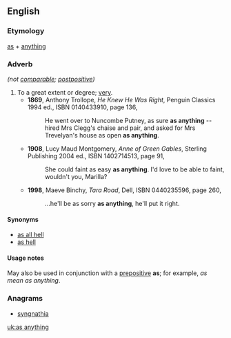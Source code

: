 ==English==

===Etymology===
[[as]] + [[anything]]
===Adverb===
{{head|en|adverb}} ''(not [[comparable]]; [[postpositive]])''

# To a great extent or degree; [[very]].
#* '''1869''', Anthony Trollope, ''He Knew He Was Right'', Penguin Classics 1994 ed., ISBN 0140433910, page 136,
#*: He went over to Nuncombe Putney, as sure '''as anything''' -- hired Mrs Clegg's chaise and pair, and asked for Mrs Trevelyan's house as open '''as anything'''.
#* '''1908''', Lucy Maud Montgomery, ''Anne of Green Gables'', Sterling Publishing 2004 ed., ISBN 1402714513, page 91,
#*: She could faint as easy '''as anything'''. I'd love to be able to faint, wouldn't you, Marilla?
#* '''1998''', Maeve Binchy, ''Tara Road'', Dell, ISBN 0440235596, page 260,
#*:...he'll be as sorry '''as anything''', he'll put it right.
====Synonyms====
* [[as all hell]]
* [[as hell]]
====Usage notes====
May also be used in conjunction with a [[prepositive]] '''as'''; for example, ''as mean as anything''.

===Anagrams===
* [[syngnathia#English|syngnathia]]

[[uk:as anything]]